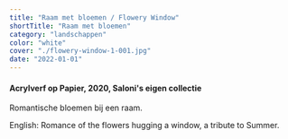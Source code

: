 ```yaml
---
title: "Raam met bloemen / Flowery Window"
shortTitle: "Raam met bloemen"
category: "landschappen"
color: "white"
cover: "./flowery-window-1-001.jpg"
date: "2022-01-01"
---
```

    
#### Acrylverf op Papier, 2020, Saloni's eigen collectie
Romantische bloemen bij een raam.

    
English: Romance of the flowers hugging a window, a tribute to Summer.